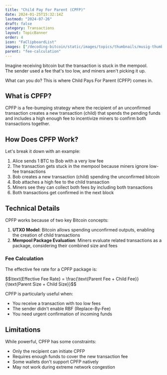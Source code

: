 ```yaml
---
title: "Child Pay For Parent (CPFP)"
date: 2024-01-25T15:32:14Z
lastmod: "2024-07-26"
draft: false
category: Transactions
layout: TopicBanner
order: 4
icon: "FaClipboardList"
images: ["/decoding-bitcoin/static/images/topics/thumbnails/musig-thumbnail.webp"]
parent: "fee-calculation"
---
```


Imagine receiving bitcoin but the transaction is stuck in the mempool.  
The sender used a fee that's too low, and miners aren't picking it up.  

<div className="dark:hidden w-full rounded-lg">
    <SvgDisplay
        src="/decoding-bitcoin/static/images/topics/transactions/fees/cpfp-1.svg"
        width="100%"
        height="auto"
    />
</div>
<div className="hidden dark:block w-full rounded-lg">
    <SvgDisplay
        src="/decoding-bitcoin/static/images/topics/transactions/fees/cpfp-1.svg"
        width="100%"
        height="auto"
    />
</div>

What can you do? This is where Child Pays For Parent (CPFP) comes in.


## What is CPFP?

CPFP is a fee-bumping strategy where the recipient of an unconfirmed transaction creates a new transaction (child) that spends the pending funds and includes a high enough fee to incentivize miners to confirm both transactions together.


## How Does CPFP Work?

Let's break it down with an example:

1. Alice sends 1 BTC to Bob with a very low fee
2. The transaction gets stuck in the mempool because miners ignore low-fee transactions
3. Bob creates a new transaction (child) spending the unconfirmed bitcoin
4. Bob attaches a high fee to the child transaction
5. Miners see they can collect both fees by including both transactions
6. Both transactions get confirmed in the next block


<div className="dark:hidden w-full rounded-lg">
    <SvgDisplay
        src="/decoding-bitcoin/static/images/topics/transactions/fees/cpfp-2.svg"
        width="100%"
        height="auto"
    />
</div>
<div className="hidden dark:block w-full  rounded-lg">
    <SvgDisplay
        src="/decoding-bitcoin/static/images/topics/transactions/fees/cpfp-2.svg"
        width="100%"
        height="auto"
    />
</div>

## Technical Details

CPFP works because of two key Bitcoin concepts:

1. **UTXO Model**: Bitcoin allows spending unconfirmed outputs, enabling the creation of child transactions
2. **Mempool Package Evaluation**: Miners evaluate related transactions as a package, considering their combined size and fees

### Fee Calculation

The effective fee rate for a CPFP package is:

<div className="text-center my-4 text-orange-500">
  $$\text{Effective Fee Rate} = \frac{\text{Parent Fee + Child Fee}}{\text{Parent Size + Child Size}}$$
</div>

CPFP is particularly useful when:
- You receive a transaction with too low fees
- The sender didn't enable RBF (Replace-By-Fee)
- You need urgent confirmation of incoming funds

## Limitations

While powerful, CPFP has some constraints:
- Only the recipient can initiate CPFP
- Requires enough funds to cover the new transaction fee
- Some wallets don't support CPFP natively
- May not work during extreme network congestion
